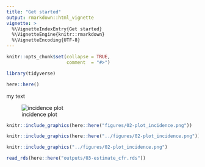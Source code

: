 ```yaml
---
title: "Get started"
output: rmarkdown::html_vignette
vignette: >
  %\VignetteIndexEntry{Get started}
  %\VignetteEngine{knitr::rmarkdown}
  %\VignetteEncoding{UTF-8}
---
```


```r
knitr::opts_chunk$set(collapse = TRUE,
                      comment  = "#>")
```


```r
library(tidyverse)
```

```r
here::here()
```


my text

![incidence plot](../figures/02-plot_incidence.png)

```r
knitr::include_graphics(here::here("figures/02-plot_incidence.png"))
```

```r
knitr::include_graphics(here::here("../figures/02-plot_incidence.png"))
```

```r
knitr::include_graphics("../figures/02-plot_incidence.png")
```

```r
read_rds(here::here("outputs/03-estimate_cfr.rds"))
```


